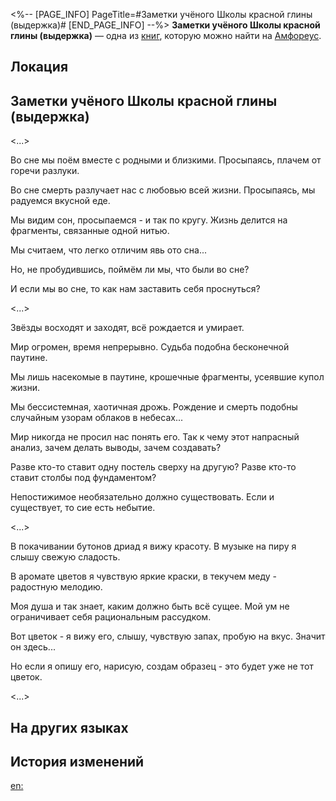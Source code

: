 <%-- [PAGE_INFO]
PageTitle=#Заметки учёного Школы красной глины (выдержка)#
[END_PAGE_INFO] --%>
{{Дополнить}}
{{Книга Инфобокс
|id           = 503
|partIds      = 190827
|Название     = 
|Изображение  = Предмет Книга Амфореус 2.png
|Мир          = Амфореус
|Томов        = 1
|Автор        = <!--нужно добавить-->
|Описание     = Записи учёного Школы красной глины, изложенные в виде коротких поэтических зарисовок о повседневных мыслях и переживаниях.
|Том1         = {{tx}}
|Источник1    = {{tx|Отсутствует источник}}
|Персонажи    = 
|Фракции      = 
}}
'''Заметки учёного Школы красной глины (выдержка)''' — одна из [[Книги|книг]], которую можно найти на [[Амфореус]].

==Локация==
{{Отметка карты|<!--название карты-->|<!--id отметки-->}}

==Заметки учёного Школы красной глины (выдержка)==
<...>

Во сне мы поём вместе с родными и близкими. Просыпаясь, плачем от горечи разлуки.

Во сне смерть разлучает нас с любовью всей жизни. Просыпаясь, мы радуемся вкусной еде.

Мы видим сон, просыпаемся - и так по кругу. Жизнь делится на фрагменты, связанные одной нитью.

Мы считаем, что легко отличим явь ото сна...

Но, не пробудившись, поймём ли мы, что были во сне?

И если мы во сне, то как нам заставить себя проснуться?

<...>

Звёзды восходят и заходят, всё рождается и умирает.

Мир огромен, время непрерывно. Судьба подобна бесконечной паутине.

Мы лишь насекомые в паутине, крошечные фрагменты, усеявшие купол жизни.

Мы бессистемная, хаотичная дрожь. Рождение и смерть подобны случайным узорам облаков в небесах...

Мир никогда не просил нас понять его. Так к чему этот напрасный анализ, зачем делать выводы, зачем создавать?

Разве кто-то ставит одну постель сверху на другую? Разве кто-то ставит столбы под фундаментом?

Непостижимое необязательно должно существовать. Если и существует, то сие есть небытие.

<...>

В покачивании бутонов дриад я вижу красоту. В музыке на пиру я слышу свежую сладость.

В аромате цветов я чувствую яркие краски, в текучем меду - радостную мелодию.

Моя душа и так знает, каким должно быть всё сущее. Мой ум не ограничивает себя рациональным рассудком.

Вот цветок - я вижу его, слышу, чувствую запах, пробую на вкус. Значит он здесь...

Но если я опишу его, нарисую, создам образец - это будет уже не тот цветок.

<...>

==На других языках==
{{На других языках
|en   = Notes of an Erythrokeramist (Excerpt)
|zhs  = 一位赤陶学者的随笔（节选）
|zht  = 一位赤陶學者的隨筆（節選）
|ja   = ある赤陶学者のエッセイ（抜粋）
|ko   = 에리트로케라모스 학자의 수필(초록)
|es   = Notas de un erudito de la Escuela de Terracota (extracto)
|fr   = Notes d'un érudit de l'École érythrocéramiste (Extrait)
|ru   = Заметки учёного Школы красной глины (выдержка)
|th   = บันทึกของนักภาชนะจิต (บางส่วน)
|vi   = Tùy Bút Của Một Học Giả Gốm Đỏ (Đoạn Trích)
|de   = Notizen eines Erythrokeramisten (Auszug)
|id   = Catatan Seorang Sarjana Terakota (Kutipan)
|pt   = Anotações de um Eritroqueramista (Trecho)
}}

==История изменений==
{{История изменений|3.5}}

[[en:]]